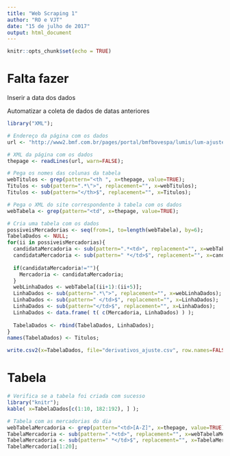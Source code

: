 ```yaml
---
title: "Web Scraping 1"
author: "RO e VJT"
date: "15 de julho de 2017"
output: html_document
---
```


```r
knitr::opts_chunk$set(echo = TRUE)
```

# Falta fazer

Inserir a data dos dados

Automatizar a coleta de dados de datas anteriores

[comment]: # (http://www.bmfbovespa.com.br/pt_br/servicos/market-data/historico/mercado-de-derivativos/ajustes-do-pregao/)

```r
library("XML");

# Endereço da página com os dados
url <- "http://www2.bmf.com.br/pages/portal/bmfbovespa/lumis/lum-ajustes-do-pregao-ptBR.asp";

# XML da página com os dados
thepage <- readLines(url, warn=FALSE);
```

```r
# Pega os nomes das colunas da tabela
webTitulos <- grep(pattern="<th ", x=thepage, value=TRUE);
Titulos <- sub(pattern=".*\">", replacement="", x=webTitulos);
Titulos <- sub(pattern="</th>$", replacement="", x=Titulos);
```

```r
# Pega o XML do site correspondente à tabela com os dados
webTabela <- grep(pattern="<td", x=thepage, value=TRUE);

# Cria uma tabela com os dados
possiveisMercadorias <- seq(from=1, to=length(webTabela), by=6);
TabelaDados <- NULL;
for(ii in possiveisMercadorias){
  candidataMercadoria <- sub(pattern=".*<td>", replacement="", x=webTabela[ii]);
  candidataMercadoria <- sub(pattern=" *</td>$", replacement="", x=candidataMercadoria);
  
  if(candidataMercadoria!=""){
    Mercadoria <- candidataMercadoria;
  }
  webLinhaDados <- webTabela[(ii+1):(ii+5)];
  LinhaDados <- sub(pattern=".*\">", replacement="", x=webLinhaDados);
  LinhaDados <- sub(pattern=" </td>$", replacement="", x=LinhaDados);
  LinhaDados <- sub(pattern="</td>$", replacement="", x=LinhaDados);
  LinhaDados <- data.frame( t( c(Mercadoria, LinhaDados) ) );
  
  TabelaDados <- rbind(TabelaDados, LinhaDados);
}
names(TabelaDados) <- Titulos;
```

```r
write.csv2(x=TabelaDados, file="derivativos_ajuste.csv", row.names=FALSE);
```

# Tabela

```r
# Verifica se a tabela foi criada com sucesso
library("knitr");
kable( x=TabelaDados[c(1:10, 182:192), ] );
```



```r
# Tabela com as mercadorias do dia
webTabelaMercadoria <- grep(pattern="<td>[A-Z]", x=thepage, value=TRUE);
TabelaMercadoria <- sub(pattern=".*<td>", replacement="", x=webTabelaMercadoria);
TabelaMercadoria <- sub(pattern=" *</td>$", replacement="", x=TabelaMercadoria);
TabelaMercadoria[1:20];
```
